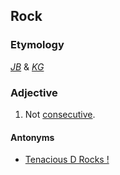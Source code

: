 ==Rock==

===Etymology===
''[[JB]]'' & ''[[KG]]''

===Adjective===
{{en-adj}}

# Not [[consecutive]].

====Antonyms====
*[[Tenacious D Rocks !]]
